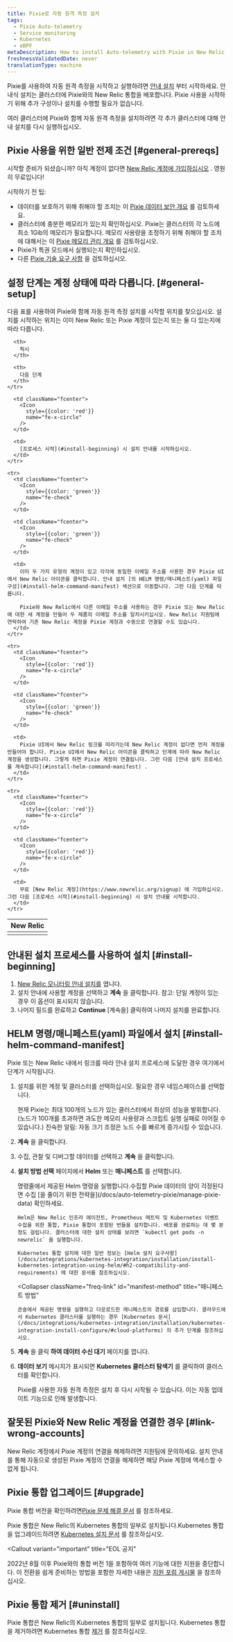 ```yaml
---
title: Pixie로 자동 원격 측정 설치
tags:
  - Pixie Auto-telemetry
  - Service monitoring
  - Kubernetes
  - eBPF
metaDescription: How to install Auto-telemetry with Pixie in New Relic.
freshnessValidatedDate: never
translationType: machine
---
```


Pixie를 사용하여 자동 원격 측정을 시작하고 실행하려면 [안내 설치](https://one.newrelic.com/marketplace?state=fc4edc3d-8214-a314-7432-3e62d7de43d7) 부터 시작하세요. 안내식 설치는 클러스터에 Pixie와의 New Relic 통합을 배포합니다. Pixie 사용을 시작하기 위해 추가 구성이나 설치를 수행할 필요가 없습니다.

여러 클러스터에 Pixie와 함께 자동 원격 측정을 설치하려면 각 추가 클러스터에 대해 안내 설치를 다시 실행하십시오.

## Pixie 사용을 위한 일반 전제 조건 [#general-prereqs]

시작할 준비가 되셨습니까? 아직 계정이 없다면 [New Relic 계정에 가입하십시오](https://newrelic.com/signup) . 영원히 무료입니다!

시작하기 전 팁:

* 데이터를 보호하기 위해 취해야 할 조치는 이 [Pixie 데이터 보안 개요](/docs/auto-telemetry-pixie/pixie-data-security-overview) 를 검토하세요.
* 클러스터에 충분한 메모리가 있는지 확인하십시오. Pixie는 클러스터의 각 노드에 최소 1Gib의 메모리가 필요합니다. 메모리 사용량을 조정하기 위해 취해야 할 조치에 대해서는 이 [Pixie 메모리 관리 개요](/docs/auto-telemetry-pixie/manage-pixie-memory) 를 검토하십시오.
* Pixie가 특권 모드에서 실행되는지 확인하십시오.
* 다른 [Pixie 기술 요구 사항](https://docs.px.dev/installing-pixie/requirements/) 을 검토하십시오.

## 설정 단계는 계정 상태에 따라 다릅니다. [#general-setup]

다음 표를 사용하여 Pixie와 함께 자동 원격 측정 설치를 시작할 위치를 찾으십시오. 설치를 시작하는 위치는 이미 New Relic 또는 Pixie 계정이 있는지 또는 둘 다 있는지에 따라 다릅니다.

<table>
  <thead>
    <tr>
      <th style={{ width: "200px" }}>
        New Relic
      </th>

      <th>
        픽시
      </th>

      <th>
        다음 단계
      </th>
    </tr>
  </thead>

  <tbody>
    <tr>
      <td className="fcenter">
        <Icon
          style={{color: 'green'}}
          name="fe-check"
        />
      </td>

      <td className="fcenter">
        <Icon
          style={{color: 'red'}}
          name="fe-x-circle"
        />
      </td>

      <td>
        [프로세스 시작](#install-beginning) 시 설치 안내를 시작하십시오.
      </td>
    </tr>

    <tr>
      <td className="fcenter">
        <Icon
          style={{color: 'green'}}
          name="fe-check"
        />
      </td>

      <td className="fcenter">
        <Icon
          style={{color: 'green'}}
          name="fe-check"
        />
      </td>

      <td>
        이미 두 가지 유형의 계정이 있고 각각에 동일한 이메일 주소를 사용한 경우 Pixie UI에서 New Relic 아이콘을 클릭합니다. 안내 설치 [의 HELM 명령/매니페스트(yaml) 파일 구성](#install-helm-command-manifest) 섹션으로 이동합니다. 그런 다음 단계를 따릅니다.

        Pixie와 New Relic에서 다른 이메일 주소를 사용하는 경우 Pixie 또는 New Relic에 대한 새 계정을 만들어 두 제품의 이메일 주소를 일치시키십시오. New Relic 지원팀에 연락하여 기존 New Relic 계정을 Pixie 계정과 수동으로 연결할 수도 있습니다.
      </td>
    </tr>

    <tr>
      <td className="fcenter">
        <Icon
          style={{color: 'red'}}
          name="fe-x-circle"
        />
      </td>

      <td className="fcenter">
        <Icon
          style={{color: 'green'}}
          name="fe-check"
        />
      </td>

      <td>
        Pixie UI에서 New Relic 링크를 따라가는데 New Relic 계정이 없다면 먼저 계정을 만들어야 합니다. Pixie UI에서 New Relic 아이콘을 클릭하고 단계에 따라 New Relic 계정을 생성합니다. 그렇게 하면 Pixie 계정이 연결됩니다. 그런 다음 [안내 설치 프로세스를 계속합니다](#install-helm-command-manifest) .
      </td>
    </tr>

    <tr>
      <td className="fcenter">
        <Icon
          style={{color: 'red'}}
          name="fe-x-circle"
        />
      </td>

      <td className="fcenter">
        <Icon
          style={{color: 'red'}}
          name="fe-x-circle"
        />
      </td>

      <td>
        무료 [New Relic 계정](https://www.newrelic.org/signup) 에 가입하십시오. 그런 다음 [프로세스 시작](#install-beginning) 시 설치 안내를 시작합니다.
      </td>
    </tr>
  </tbody>
</table>

## 안내된 설치 프로세스를 사용하여 설치 [#install-beginning]

1. [New Relic 모니터링 안내 설치를](https://one.newrelic.com/marketplace?state=fc4edc3d-8214-a314-7432-3e62d7de43d7) 엽니다.
2. 설치 안내에 사용할 계정을 선택하고 **계속** 을 클릭합니다. 참고: 단일 계정이 있는 경우 이 옵션이 표시되지 않습니다.
3. 나머지 필드를 완료하고 **Continue** \[계속을] 클릭하여 나머지 설치를 완료합니다.

## HELM 명령/매니페스트(yaml) 파일에서 설치 [#install-helm-command-manifest]

Pixie 또는 New Relic 내에서 링크를 따라 안내 설치 프로세스에 도달한 경우 여기에서 단계가 시작됩니다.

1. 설치를 위한 계정 및 클러스터를 선택하십시오. 필요한 경우 네임스페이스를 선택합니다.

   <Callout variant="important">
     현재 Pixie는 최대 100개의 노드가 있는 클러스터에서 최상의 성능을 발휘합니다.(노드가 100개를 초과하면 과도한 메모리 사용량과 스크립트 실행 실패로 이어질 수 있습니다.) 친숙한 알림: 자동 크기 조정은 노드 수를 빠르게 증가시킬 수 있습니다.
   </Callout>

2. **계속** 을 클릭합니다.

3. 수집, 관찰 및 디버그할 데이터를 선택하고 **계속** 을 클릭합니다.

4. **설치 방법 선택** 페이지에서 **Helm** 또는 **매니페스트** 를 선택합니다.

   <CollapserGroup>
     <Collapser
       className="freq-link"
       id="helm-method"
       title="투구 방식"
     >
       명령줄에서 제공된 Helm 명령을 실행합니다.수집할 Pixie 데이터의 양이 걱정된다면 수집 [을 줄이기 위한 전략을](/docs/auto-telemetry-pixie/manage-pixie-data) 확인하세요.

       Helm은 New Relic 인프라 에이전트, Prometheus 메트릭 및 Kubernetes 이벤트 수집을 위한 통합, Pixie 통합이 포함된 번들을 설치합니다. 배포를 완료하는 데 몇 분 정도 걸립니다. 클러스터에 대한 설치 상태를 보려면 `kubectl get pods -n newrelic` 을 실행합니다.

       Kubernetes 통합 설치에 대한 일반 정보는 [Helm 설치 요구사항](/docs/integrations/kubernetes-integration/installation/install-kubernetes-integration-using-helm/#h2-compatibility-and-requirements) 에 대한 문서를 참조하십시오.
     </Collapser>

     <Collapser
       className="freq-link"
       id="manifest-method"
       title="매니페스트 방법"
     >
       콘솔에서 제공된 명령을 실행하고 다운로드한 매니페스트의 경로를 삽입합니다. 클라우드에서 Kubernetes 클러스터를 실행하는 경우 [Kubernetes 문서](/docs/integrations/kubernetes-integration/installation/kubernetes-integration-install-configure/#cloud-platforms) 의 추가 단계를 참조하십시오.
     </Collapser>
   </CollapserGroup>

5. **계속** 을 클릭 **하여 데이터 수신 대기** 페이지를 엽니다.

6. **데이터 보기** 메시지가 표시되면 **Kubernetes 클러스터 탐색기** 를 클릭하여 클러스터를 확인합니다.

   Pixie를 사용한 자동 원격 측정은 설치 후 다시 시작될 수 있습니다. 이는 자동 업데이트 기능으로 인해 발생합니다.

<InstallFeedback/>

## 잘못된 Pixie와 New Relic 계정을 연결한 경우 [#link-wrong-accounts]

New Relic 계정에서 Pixie 계정의 연결을 해제하려면 지원팀에 문의하세요. 설치 안내를 통해 자동으로 생성된 Pixie 계정의 연결을 해제하면 해당 Pixie 계정에 액세스할 수 없게 됩니다.

## Pixie 통합 업그레이드 [#upgrade]

Pixie 통합 버전을 확인하려면[Pixie 문제 해결 문서](/docs/kubernetes-pixie/auto-telemetry-pixie/troubleshooting/get-pixie-integration-version) 를 참조하세요.

Pixie 통합은 New Relic의 Kubernetes 통합의 일부로 설치됩니다.Kubernetes 통합을 업그레이드하려면 [Kubernetes 설치 문서](/install/kubernetes#update) 를 참조하십시오.

<Callout
  variant="important"
  title="EOL 공지"
>
  2022년 8월 이후 Pixie와의 통합 버전 1을 포함하여 여러 기능에 대한 지원을 중단합니다. 이 전환을 쉽게 준비하는 방법을 포함한 자세한 내용은 [지원 포럼 게시물](https://discuss.newrelic.com/t/july-2022-end-of-life-announcements/188318) 을 참조하십시오.
</Callout>

## Pixie 통합 제거 [#uninstall]

Pixie 통합은 New Relic의 Kubernetes 통합의 일부로 설치됩니다. Kubernetes 통합을 제거하려면 Kubernetes 통합 [제거](/docs/kubernetes-pixie/kubernetes-integration/uninstall-kubernetes) 를 참조하십시오.